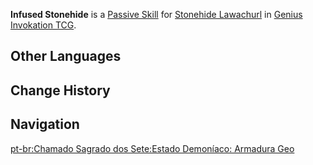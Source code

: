 {{Genius Invokation TCG Skill Infobox
|image      = Infused Stonehide Character Card Skill.png
|type       = Passive Skill
|character  = Stonehide Lawachurl
|element    = Geo
|matching   = 
|unaligned  = 
|energy     = 
|effect     = (Passive) When the battle begins, this character gains '''Stonehide''' and '''Stone Force'''.<br><br>'''Stonehide'''<br>When the character to which this is attached receives DMG: Decrease DMG taken by 1. When Geo DMG is decreased, consume 1 additional <u>Usage(s)</u>.<br><u>Usage(s)</u>: 3<br><br>'''Stone Force'''<br>The character to which this is attached has their {{Color|Physical DMG}} converted to {{Color|Geo DMG}}.<br>Once per Round: The character deals +1 DMG. Once the Stonehide attached to the character is removed, this status will be removed alongside it.
|order      = 4
}}
'''Infused Stonehide''' is a [[Character Card Passive Skill|Passive Skill]] for [[Stonehide Lawachurl (Character Card)|Stonehide Lawachurl]] in [[Genius Invokation TCG]].

==Other Languages==
{{Other Languages
|en      = Infused Stonehide
|zhs     = 魔化：岩盔
|zhs_rm  = Móhuà: Yánkuī
|zht     = 魔化：岩盔
|zht_rm  = Móhuà: Yánkuī
|zh_tl   = Infusion: {{lex|Geo|zh}} Helmet
|ja      = 魔化：岩兜
|ja_rm   = Maka: Iwa Kabuto{{Assumed}}
|ja_tl   = Infusion: {{lex|Geo|ja}} Helmet
|ko      = 악마화: 바위 투구
|ko_tl   = Devilize: Rock Helmet
|es      = Encantamiento: geoarmadura
|es_tl   = Enchantment: Geo Armor
|fr      = Peau-pierre infusée
|fr_tl   = Infused Stoneskin
|ru      = Каменная кожа
|ru_tl   = Stone Skin
|th      = Infused Stonehide
|vi      = Ma Hóa: Nón Nham
|vi_tl   = 
|de      = Dämonischer Zustand: Steinhaut
|de_tl   = Demonic Condition: Stoneskin
|id      = Infused Stonehide
|pt      = Estado Demoníaco: Armadura Geo
|pt_tl   = 
|tr      = Element Yüklü Taş Sırt
|tr_tl   = 
|it      = Incantamento: Mantodipietra
|it_tl   = Enchantment: Mantleofstone
}}

==Change History==
{{Change History|3.3}}

==Navigation==
{{Genius Invokation TCG Skill Navbox|Stonehide Lawachurl}}
[[pt-br:Chamado Sagrado dos Sete:Estado Demoníaco: Armadura Geo]]
